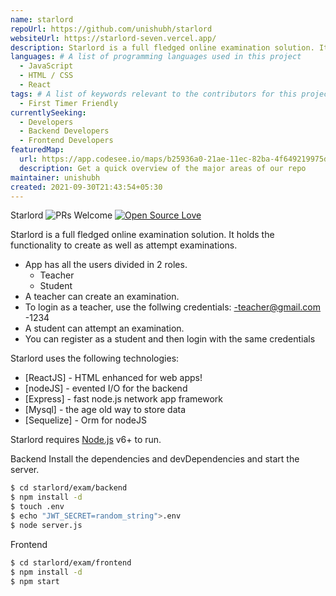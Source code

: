 ```yaml
---
name: starlord
repoUrl: https://github.com/unishubh/starlord
websiteUrl: https://starlord-seven.vercel.app/
description: Starlord is a full fledged online examination solution. It holds the functionality to create as well as attempt examinations.
languages: # A list of programming languages used in this project
  - JavaScript
  - HTML / CSS
  - React
tags: # A list of keywords relevant to the contributors for this project
  - First Timer Friendly
currentlySeeking:
  - Developers
  - Backend Developers
  - Frontend Developers
featuredMap:
  url: https://app.codesee.io/maps/b25936a0-21ae-11ec-82ba-4f649219975d
  description: Get a quick overview of the major areas of our repo
maintainer: unishubh
created: 2021-09-30T21:43:54+05:30
---
```


<Overview>

Starlord
![PRs Welcome](https://img.shields.io/badge/PRs-welcome-brightgreen.svg?style=flat-square) [![Open Source Love](https://badges.frapsoft.com/os/v1/open-source.svg?v=103)](https://github.com/ellerbrock/open-source-badges/)

Starlord is a full fledged online examination solution. It holds the functionality to create as well as attempt examinations.

  - App has all the users divided in 2 roles.
      - Teacher
      - Student
  - A teacher can create an examination.
  - To login as a teacher, use the follwing credentials:
      -teacher@gmail.com
      -1234
  - A student can attempt an examination.
  - You can register as a student and then login with the same credentials
 

Starlord uses the following technologies:

* [ReactJS] - HTML enhanced for web apps!
* [nodeJS] - evented I/O for the backend
* [Express] - fast node.js network app framework 
* [Mysql] - the age old way to store data
* [Sequelize] - Orm for nodeJS


</Overview>

<Contributing>

Starlord requires [Node.js](https://nodejs.org/) v6+ to run.

 Backend
Install the dependencies and devDependencies and start the server.


```sh
$ cd starlord/exam/backend
$ npm install -d
$ touch .env
$ echo "JWT_SECRET=random_string">.env
$ node server.js
```
 Frontend

```sh
$ cd starlord/exam/frontend
$ npm install -d
$ npm start
```

</Contributing>